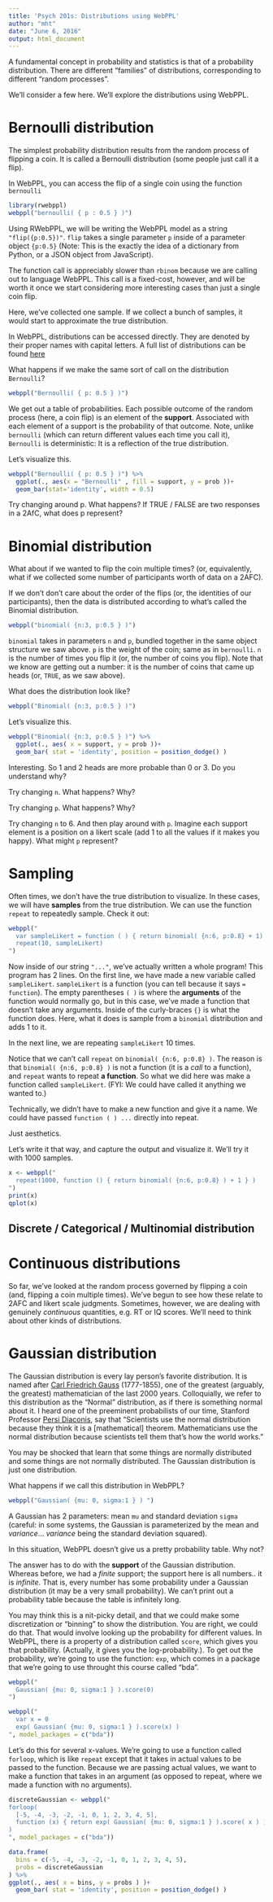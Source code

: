 ```yaml
---
title: 'Psych 201s: Distributions using WebPPL'
author: "mht"
date: "June 6, 2016"
output: html_document
---
```


A fundamental concept in probability and statistics is that of a probability distribution.
There are different "families" of distributions, corresponding to different "random processes". 

We'll consider a few here. 
We'll explore the distributions using WebPPL.

# Bernoulli distribution

The simplest probability distribution results from the random process of flipping a coin.
It is called a Bernoulli distribution (some people just call it a flip).

In WebPPL, you can access the flip of a single coin using the function `bernoulli`
```r
library(rwebppl)
webppl("bernoulli( { p : 0.5 } )")
```

Using RWebPPL, we will be writing the WebPPL model as a string `"flip({p:0.5})"`.
`flip` takes a single parameter `p` inside of a parameter object `{p:0.5}` (Note: This is the exactly the idea of a dictionary from Python, or a JSON object from JavaScript).

The function call is appreciably slower than `rbinom` because we are calling out to language WebPPL. 
This call is a fixed-cost, however, and will be worth it once we start considering more interesting cases than just a single coin flip.

Here, we've collected one sample. If we collect a bunch of samples, it would start to approximate the true distribution.

In WebPPL, distributions can be accessed directly. They are denoted by their proper names with capital letters. A full list of distributions can be found [here](http://webppl.readthedocs.io/en/master/distributions.html)

What happens if we make the same sort of call on the distribution `Bernoulli`?
```r
webppl("Bernoulli( { p: 0.5 } )")
```

We get out a table of probabilities. Each possible outcome of the random process (here, a coin flip) is an element of the **support**. Associated with each element of a support is the probability of that outcome. Note, unlike `bernoulli` (which can return different values each time you call it), `Bernoulli` is deterministic: It is a reflection of the true distribution. 

Let's visualize this.

```r
webppl("Bernoulli( { p: 0.5 } )") %>%
  ggplot(., aes(x = "Bernoulli" , fill = support, y = prob ))+
  geom_bar(stat='identity', width = 0.5)
```

Try changing around p. What happens? If TRUE / FALSE are two responses in a 2AfC, what does p represent?


# Binomial distribution

What about if we wanted to flip the coin multiple times? (or, equivalently, what if we collected some number of participants worth of data on a 2AFC).

If we don't don't care about the order of the flips (or, the identities of our participants), then the data is distributed according to what's called the Binomial distribution.

```r
webppl("binomial( {n:3, p:0.5 } )")
```

`binomial` takes in parameters `n` and `p`, bundled together in the same object structure we saw above. `p` is the weight of the coin; same as in `bernoulli`. `n` is the number of times you flip it (or, the number of coins you flip).
Note that we know are getting out a number: it is the number of coins that came up heads (or, `TRUE`, as we saw above).

What does the distribution look like?

```r
webppl("Binomial( {n:3, p:0.5 } )")
```

Let's visualize this.

```r
webppl("Binomial( {n:3, p:0.5 } )") %>%
  ggplot(., aes( x = support, y = prob ))+
  geom_bar( stat = 'identity', position = position_dodge() )
```

Interesting. So 1 and 2 heads are more probable than 0 or 3. Do you understand why?

Try changing `n`. What happens? Why? 

Try changing `p`. What happens? Why?

Try changing `n` to 6. And then play around with `p`. Imagine each support element is a position on a likert scale (add 1 to all the values if it makes you happy). What might `p` represent?

# Sampling

Often times, we don't have the true distribution to visualize. In these cases, we will have **samples** from the true distribution. We can use the function `repeat` to repeatedly sample. Check it out:

```r
webppl("
  var sampleLikert = function ( ) { return binomial( {n:6, p:0.8} + 1) }
  repeat(10, sampleLikert)
")
```

Now inside of our string `"..."`, we've actually written a whole program! This program has 2 lines. On the first line, we have made a new variable called `sampleLikert`. `sampleLikert` is a function (you can tell because it says `= function`). The empty parentheses `( )` is where the **arguments** of the function would normally go, but in this case, we've made a function that doesn't take any arguments. Inside of the curly-braces `{}` is what the function does. Here, what it does is sample from a `binomial` distribution and adds 1 to it. 

In the next line, we are repeating `sampleLikert` 10 times.

Notice that we can't call `repeat` on `binomial( {n:6, p:0.8} )`. The reason is that `binomial( {n:6, p:0.8} )` is not a function (it is a *call* to a function), and `repeat` wants to repeat **a function**. So what we did here was make a function called `sampleLikert`. (FYI: We could have called it anything we wanted to.)

Technically, we didn't have to make a new function and give it a name. We could have passed `function ( ) ... ` directly into repeat.

Just aesthetics.

Let's write it that way, and capture the output and visualize it. We'll try it with 1000 samples.

```r
x <- webppl("
  repeat(1000, function () { return binomial( {n:6, p:0.8} ) + 1 } )
")
print(x)
qplot(x)
```

## Discrete / Categorical / Multinomial distribution

# Continuous distributions

So far, we've looked at the random process governed by flipping a coin (and, flipping a coin multiple times). We've begun to see how these relate to 2AFC and likert scale judgments. Sometimes, however, we are dealing with genuinely *continuous* quantities, e.g. RT or IQ scores. We'll need to think about other kinds of distributions.


# Gaussian distribution

The Gaussian distribution is every lay person's favorite distribution. It is named after  [Carl Friedrich Gauss](https://en.wikipedia.org/wiki/Carl_Friedrich_Gauss) (1777-1855), one of the greatest (arguably, the greatest) mathematician of the last 2000 years. Colloquially, we refer to this distribution as the "Normal" distribution, as if there is something normal about it. I heard one of the preeminent probabilists of our time, Stanford Professor [Persi Diaconis](https://en.wikipedia.org/wiki/Persi_Diaconis), say that "Scientists use the normal distribution because they think it is a [mathematical] theorem. Mathematicians use the normal distribution because scientists tell them that's how the world works."


You may be shocked that learn that some things are normally distributed and some things are not normally distributed. The Gaussian distribution is just one distribution. 

What happens if we call this distribution in WebPPL?

```r
webppl("Gaussian( {mu: 0, sigma:1 } ) ")
```

A Gaussian has 2 parameters: mean `mu` and standard deviation `sigma` (careful: in some systems, the Gaussian is parameterized by the mean and *variance*... *variance* being the standard deviation squared).

In this situation, WebPPL doesn't give us a pretty probability table. Why not?

The answer has to do with the **support** of the Gaussian distribution. Whereas before, we had a *finite* support; the support here is all numbers.. it is *infinite*. That is, every number has some probability under a Gaussian distribution (it may be a very small probability).
We can't print out a probability table because the table is infinitely long. 

You may think this is a nit-picky detail, and that we could make some discretization or "binning" to show the distribution. You are right, we could do that. That would involve looking up the probability for different values. In WebPPL, there is a property of a distribution called `score`, which gives you that probability. (Actually, it gives you the log-probability.). To get out the probability, we're going to use the function: `exp`, which comes in a package that we're going to use throught this course called "bda".

```r
webppl("
  Gaussian( {mu: 0, sigma:1 } ).score(0)
")

webppl("
  var x = 0
  exp( Gaussian( {mu: 0, sigma:1 } ).score(x) )
", model_packages = c("bda"))
```

Let's do this for several x-values. We're going to use a function called `forloop`, which is like `repeat` except that it takes in actual values to be passed to the function. Because we are passing actual values, we want to make a function that takes in an argument (as opposed to repeat, where we made a function with no arguments).

```r
discreteGaussian <- webppl("
forloop(
  [-5, -4, -3, -2, -1, 0, 1, 2, 3, 4, 5],
  function (x) { return exp( Gaussian( {mu: 0, sigma:1 } ).score( x ) ) }
)
", model_packages = c("bda"))

data.frame(
  bins = c(-5, -4, -3, -2, -1, 0, 1, 2, 3, 4, 5),
  probs = discreteGaussian
) %>%
ggplot(., aes( x = bins, y = probs ) )+
  geom_bar( stat = 'identity', position = position_dodge() )
```
